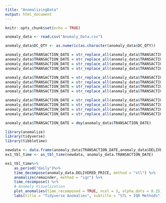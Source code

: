 ---
title: "AnomalizingData"
output: html_document
---

```{r setup, include=FALSE}
knitr::opts_chunk$set(echo = TRUE)
```

```{r}
anomaly_data <- read.csv("Anomaly_Data.csv")

anomaly_data$DC_QTY <- as.numeric(as.character(anomaly_data$DC_QTY))
```

```{r}
anomaly_data$TRANSACTION_DATE = str_replace_all(anomaly_data$TRANSACTION_DATE,pattern = "MAR",replacement="03")
anomaly_data$TRANSACTION_DATE = str_replace_all(anomaly_data$TRANSACTION_DATE,pattern = "APR",replacement="04")
anomaly_data$TRANSACTION_DATE = str_replace_all(anomaly_data$TRANSACTION_DATE,pattern = "MAY",replacement="05")
anomaly_data$TRANSACTION_DATE = str_replace_all(anomaly_data$TRANSACTION_DATE,pattern = "JUN",replacement="06")

anomaly_data$TRANSACTION_DATE = str_replace_all(anomaly_data$TRANSACTION_DATE,pattern = "JUL",replacement="07")
anomaly_data$TRANSACTION_DATE = str_replace_all(anomaly_data$TRANSACTION_DATE,pattern = "AUG",replacement="08")
anomaly_data$TRANSACTION_DATE = str_replace_all(anomaly_data$TRANSACTION_DATE,pattern = "SEP",replacement="09")
anomaly_data$TRANSACTION_DATE = str_replace_all(anomaly_data$TRANSACTION_DATE,pattern = "OCT",replacement="10")

anomaly_data$TRANSACTION_DATE = str_replace_all(anomaly_data$TRANSACTION_DATE,pattern = "NOV",replacement="11")
anomaly_data$TRANSACTION_DATE = str_replace_all(anomaly_data$TRANSACTION_DATE,pattern = "DEC",replacement="12")
anomaly_data$TRANSACTION_DATE = str_replace_all(anomaly_data$TRANSACTION_DATE,pattern = "JAN",replacement="01")
anomaly_data$TRANSACTION_DATE = str_replace_all(anomaly_data$TRANSACTION_DATE,pattern = "FEB",replacement="02")
```

```{r}
anomaly_data$TRANSACTION_DATE = dmy(anomaly_data$TRANSACTION_DATE)
```

```{r}
library(anomalize)
library(tidyverse)
library(tibbletime)
```


```{r}
newdata <- data.frame(anomaly_data$TRANSACTION_DATE,anomaly_data$DELIVERED_PRICE)
ex1_tbl_time <- as_tbl_time(newdata, anomaly_data.TRANSACTION_DATE)

```



```{r}
ex1_tbl_time%>%
    as_period("daily")%>%
    time_decompose(anomaly_data.DELIVERED_PRICE, method = "stl") %>%
    anomalize(remainder, method = "iqr") %>%
    time_recompose() %>%
    # Anomaly Visualization
    plot_anomalies(time_recomposed = TRUE, ncol = 3, alpha_dots = 0.25) +
    labs(title = "Tidyverse Anomalies", subtitle = "STL + IQR Methods")
```

